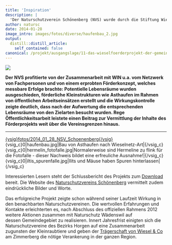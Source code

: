 ```yaml
---
title: 'Inspiration'
description: |
  'Der Naturschutzverein Schönenberg (NVS) wurde durch die Stiftung Wieselnetz (WIN) auf die Thematik der Kleinraubtiere aufmerksam und realisierte mit deren Unterstützung von 2009-2012 ein Wieselprojekt auf ihrem Gemeindegebiet. Die Projektierung erfolgte so überzeugend, dass innert kurzer Frist die nötigen finanziellen Mittel zur Realisierung des Projekts von privaten wie öffentlichen Geldgebern gesprochen wurden.'
author: natursc
date: 2014-01-28
image_intro: images/fotos/diverse/haufenbau_2.jpg
output:
  distill::distill_article:
    self_contained: false
canonical: /projekt/ausgangslage/11-das-wieselfoerderprojekt-der-gemeinde-schoenenberg-2009-2012
---
```


![](images/fotos/diverse/haufenbau_2.jpg) <!--image_intro-->

**<span style="line-height: 1.3em;">Der NVS profitierte von der
Zusammenarbeit mit WIN u.a. vom Netzwerk von Fachpersonen und von einem
erprobten Förderkonzept, welches messbare Erfolge brachte: Potentielle
Lebensräume wurden ausgeschieden, förderliche Kleinstrukturen wie
Asthaufen im Rahmen von öffentlichen Arbeitseinsätzen erstellt und die
Wirkungskontrolle zeigte deutlich, dass nach der Aufwertung die
entsprechenden Lebensräume von den Zielarten besucht wurden. Rege
Öffentlichkeitsarbeit leistete einen Beitrag zur Vermittlung der Inhalte
des Förderprojekts weit über die Vereinsgrenzen hinaus.</span>**

------------------------------------------------------------------------

[{vsig}fotos/2014\_01\_28\_NSV\_Schoenenberg{/vsig}](http://www.nv-schoenenberg.ch/joomla/index.php)  
{vsig\_c}0|haufenbau.jpg|Bau von Asthaufen nach
Wieselnetz-Art|{/vsig\_c}  
{vsig\_c}0|hermelin\_fotofalle.jpg|Normalerweise sind Hermeline zu flink
für die Fotofalle - dieser Nachweis bildet eine erfreuliche
Ausnahme!|{/vsig\_c}{vsig\_c}0|iltis\_spurenfalle.jpg|Ilits und Mäuse
haben Spuren hinterlassen|{/vsig\_c}

<span style="line-height: 1.3em;">Interessierten Lesern steht der
Schlussbericht des Projekts zum
</span>[Download](images/dokumente/Schlussbericht_Schoenenberg.pdf)<span
style="line-height: 1.3em;"> bereit. Die Website des
</span>[Naturschutzvereins
Schönenberg](http://www.nv-schoenenberg.ch/)<span
style="line-height: 1.3em;"> vermittelt zudem eindrückliche Bilder und
Worte.</span>

  
Das erfolgreiche Projekt zeigte schon während seiner Laufzeit Wirkung in
den benachbarten Naturschutzvereinen. Die wertvollen Erfahrungen und
Kontakte erleichterten es, nach Abschluss des offiziellen Rahmens 2012
weitere Aktionen zusammen mit Naturschutz Wädenswil auf
dessen Gemeindegebiet zu realisieren. Innert Jahresfrist einigten sich
die Naturschutzvereine des Bezirks Horgen auf eine Zusammenarbeit
zugunsten der Kleinraubtiere und geben der [Trägerschaft von Wiesel &
Co](ueber-uns/27-die-traegerschaft-wir-stellen-uns-vor) am Zimmerberg
die nötige Verankerung in der ganzen Region.

<!--http://wieselundco.ch/projekt/ausgangslage/11-das-wieselfoerderprojekt-der-gemeinde-schoenenberg-2009-2012-->
